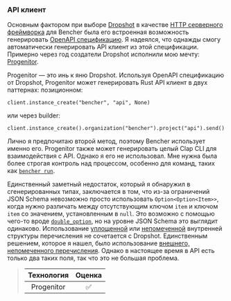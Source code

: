 ### API клиент

Основным фактором при выборе [Dropshot][github dropshot] в качестве
[HTTP серверного фреймворка][http server framework] для Bencher
была его встроенная возможность генерировать [OpenAPI спецификацию][openapi spec].
Я надеялся, что однажды смогу автоматически генерировать API клиент из этой спецификации.
Примерно через год создатели Dropshot исполнили мою мечту: [Progenitor][github progenitor].

Progenitor — это инь к яню Dropshot.
Используя OpenAPI спецификацию от Dropshot, Progenitor может генерировать Rust API клиент
в двух паттернах: позиционном:

```
client.instance_create("bencher", "api", None)
```

или через builder:

```
client.instance_create().organization("bencher").project("api").send()
```

Лично я предпочитаю второй метод, поэтому Bencher использует именно его.
Progenitor также может генерировать целый Clap CLI для взаимодействия с API.
Однако я его не использовал.
Мне нужна была более строгая контроль над процессом,
особенно для команд, таких как [`bencher run`][bencher run].

Единственный заметный недостаток, который я обнаружил в сгенерированных типах, заключается в том,
что из-за ограничений JSON Schema невозможно просто использовать `Option<Option<Item>>`,
когда нужно различать между отсутствующим ключом `item` и ключом `item` со значением, установленным в `null`.
Это возможно с помощью чего-то вроде [`double_option`][docs serde with double option],
но на уровне JSON Schema это выглядит одинаково.
Использование [уплощенной][serde flattened] или [непомеченной][serde untagged] внутренней структуры перечисления
не сочетается с Dropshot.
Единственным решением, которое я нашел, было использование [внешнего, непомеченного перечисления][github bencher json update project].
Однако в настоящее время в API есть только два таких поля, так что это не большая проблема.

> | Технология | Оценка |
> | :--------: | :-----: |
> | Progenitor |    ✅    |

[github dropshot]: https://github.com/oxidecomputer/dropshot
[github progenitor]: https://github.com/oxidecomputer/progenitor
[http server framework]: #http-server-framework
[openapi spec]: https://swagger.io/specification/
[bencher run]: /ru/docs/explanation/bencher-run/
[docs serde with double option]: https://docs.rs/serde_with/3.12.0/serde_with/rust/double_option/index.html
[serde flattened]: https://serde.rs/attr-flatten.html
[serde untagged]: https://serde.rs/enum-representations.html#untagged
[github bencher json update project]: https://github.com/bencherdev/bencher/blob/09084ed5549fea71b181da048ec6fa8672e17541/lib/bencher_json/src/project/mod.rs#L91